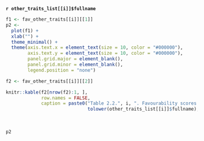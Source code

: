 
**`r other_traits_list[[i]]$fullname`**

```r
f1 <- fav_other_traits[[i]][[1]]
p2 <- 
  plot(f1) +
  xlab("") +
  theme_minimal() +
  theme(axis.text.x = element_text(size = 10, color = "#000000"),
        axis.text.y = element_text(size = 10, color = "#000000"),
        panel.grid.major = element_blank(),
        panel.grid.minor = element_blank(),
        legend.position = "none")

```

```r
f2 <- fav_other_traits[[i]][[2]]

knitr::kable(f2[nrow(f2):1, ],
             row.names = FALSE,
             caption = paste0("Table 2.2.", i, ". Favourability scores for '",
                              tolower(other_traits_list[[i]]$fullname),"'"))
```

\

```r
p2
```
